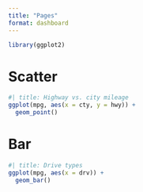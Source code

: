 ```yaml
---
title: "Pages"
format: dashboard
---
```


```r
library(ggplot2)
```

# Scatter

```r
#| title: Highway vs. city mileage
ggplot(mpg, aes(x = cty, y = hwy)) +
  geom_point()
```

# Bar

```r
#| title: Drive types
ggplot(mpg, aes(x = drv)) +
  geom_bar()
```
